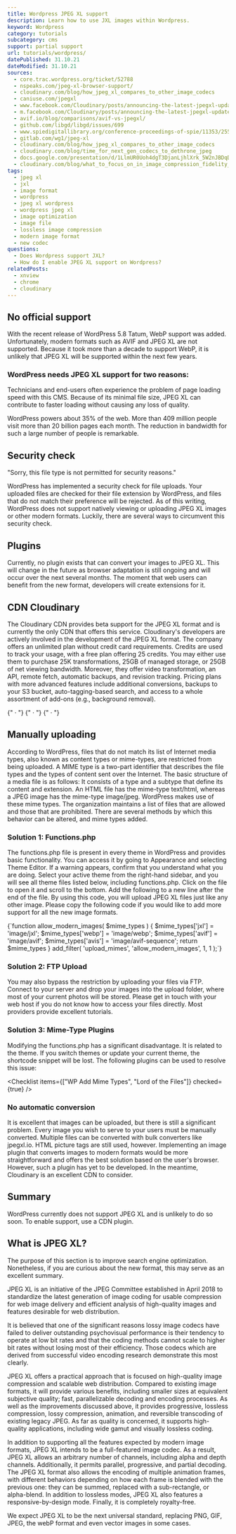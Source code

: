 ```yaml
---
title: Wordpress JPEG XL support
description: Learn how to use JXL images within Wordpress.
keyword: Wordpress
category: tutorials
subcategory: cms
support: partial support
url: tutorials/wordpress/
datePublished: 31.10.21
dateModified: 31.10.21
sources:
  - core.trac.wordpress.org/ticket/52788
  - nspeaks.com/jpeg-xl-browser-support/
  - cloudinary.com/blog/how_jpeg_xl_compares_to_other_image_codecs
  - caniuse.com/jpegxl
  - www.facebook.com/Cloudinary/posts/announcing-the-latest-jpegxl-update-by-jon-sneyers-discussing-the-background-of-/3065210163546785/
  - m.facebook.com/Cloudinary/posts/announcing-the-latest-jpegxl-update-by-jon-sneyers-discussing-the-background-of-/3065210163546785/?locale2=bs_BA
  - avif.io/blog/comparisons/avif-vs-jpegxl/
  - github.com/libgd/libgd/issues/699
  - www.spiedigitallibrary.org/conference-proceedings-of-spie/11353/2556264/Benchmarking-JPEG-XL-image-compression/10.1117/12.2556264.short?SSO=1
  - gitlab.com/wg1/jpeg-xl
  - cloudinary.com/blog/how_jpeg_xl_compares_to_other_image_codecs
  - cloudinary.com/blog/time_for_next_gen_codecs_to_dethrone_jpeg
  - docs.google.com/presentation/d/1LlmUR0Uoh4dgT3DjanLjhlXrk_5W2nJBDqDAMbhe8v8/edit#slide=id.g9b4791a110_0_357
  - cloudinary.com/blog/what_to_focus_on_in_image_compression_fidelity_or_appeal
tags:
  - jpeg xl
  - jxl
  - image format
  - wordpress
  - jpeg xl wordpress
  - wordpress jpeg xl
  - image optimization
  - image file
  - lossless image compression
  - modern image format
  - new codec
questions:
  - Does Wordpress support JXL?
  - How do I enable JPEG XL support on Wordpress?
relatedPosts:
  - xnview
  - chrome
  - cloudinary
---
```


## No official support

With the recent release of WordPress 5.8 Tatum, WebP support was added. Unfortunately, modern formats such as AVIF and JPEG XL are not supported. Because it took more than a decade to support WebP, it is unlikely that JPEG XL will be supported within the next few years.

### WordPress needs JPEG XL support for two reasons:

Technicians and end-users often experience the problem of page loading speed with this CMS. Because of its minimal file size, JPEG XL can contribute to faster loading without causing any loss of quality.

WordPress powers about 35% of the web. More than 409 million people visit more than 20 billion pages each month. The reduction in bandwidth for such a large number of people is remarkable.

## Security check

"Sorry, this file type is not permitted for security reasons."

WordPress has implemented a security check for file uploads. Your uploaded files are checked for their file extension by WordPress, and files that do not match their preference will be rejected. As of this writing, WordPress does not support natively viewing or uploading JPEG XL images or other modern formats. Luckily, there are several ways to circumvent this security check.

## Plugins

Currently, no plugin exists that can convert your images to JPEG XL. This will change in the future as browser adaptation is still ongoing and will occur over the next several months. The moment that web users can benefit from the new format, developers will create extensions for it.

## CDN Cloudinary

The Cloudinary CDN provides beta support for the JPEG XL format and is currently the only CDN that offers this service. Cloudinary's developers are actively involved in the development of the JPEG XL format. The company offers an unlimited plan without credit card requirements. Credits are used to track your usage, with a free plan offering 25 credits. You may either use them to purchase 25K transformations, 25GB of managed storage, or 25GB of net viewing bandwidth. Moreover, they offer video transformation, an API, remote fetch, automatic backups, and revision tracking. Pricing plans with more advanced features include additional conversions, backups to your S3 bucket, auto-tagging-based search, and access to a whole assortment of add-ons (e.g., background removal).

<Link href="cloudinary.com/" text="Homepage" />
{" · "}
<Link
  href="wordpress.org/plugins/cloudinary-image-management-and-manipulation-in-the-cloud-cdn/"
  text="WP Plugin"
  ext
/>
{" · "}
<Link
  href="cloudinary.com/documentation/wordpress_integration"
  text="WP Tutorial"
  ext
/>
{" · "}
<Link
  href="cloudinary.com/blog/cloudinary_supports_jpeg_xl"
  text="JPEG XL article"
  ext
/>

## Manually uploading

According to WordPress, files that do not match its list of Internet media types, also known as content types or mime-types, are restricted from being uploaded. A MIME type is a two-part identifier that describes the file types and the types of content sent over the Internet. The basic structure of a media file is as follows: It consists of a type and a subtype that define its content and extension. An HTML file has the mime-type text/html, whereas a JPEG image has the mime-type image/jpeg. WordPress makes use of these mime types. The organization maintains a list of files that are allowed and those that are prohibited. There are several methods by which this behavior can be altered, and mime types added.

### Solution 1: Functions.php

The functions.php file is present in every theme in WordPress and provides basic functionality. You can access it by going to Appearance and selecting Theme Editor. If a warning appears, confirm that you understand what you are doing. Select your active theme from the right-hand sidebar, and you will see all theme files listed below, including functions.php. Click on the file to open it and scroll to the bottom. Add the following to a new line after the end of the file. By using this code, you will upload JPEG XL files just like any other image. Please copy the following code if you would like to add more support for all the new image formats.

<Syntax language="php">
  {`function allow_modern_images( $mime_types ) {
  $mime_types['jxl'] = 'image/jxl';
  $mime_types['webp'] = 'image/webp';
  $mime_types['avif'] = 'image/avif';
  $mime_types['avis'] = 'image/avif-sequence';
  return $mime_types
}
add_filter( 'upload_mimes', 'allow_modern_images', 1, 1 );`}

</Syntax>

### Solution 2: FTP Upload

You may also bypass the restriction by uploading your files via FTP. Connect to your server and drop your images into the upload folder, where most of your current photos will be stored. Please get in touch with your web host if you do not know how to access your files directly. Most providers provide excellent tutorials.

### Solution 3: Mime-Type Plugins

Modifying the functions.php has a significant disadvantage. It is related to the theme. If you switch themes or update your current theme, the shortcode snippet will be lost. The following plugins can be used to resolve this issue:

<Checklist items={["WP Add Mime Types", "Lord of the Files"]} checked={true} />

### No automatic conversion

It is excellent that images can be uploaded, but there is still a significant problem. Every image you wish to serve to your users must be manually converted. Multiple files can be converted with bulk converters like jpegxl.io. HTML picture tags are still used, however. Implementing an image plugin that converts images to modern formats would be more straightforward and offers the best solution based on the user's browser. However, such a plugin has yet to be developed. In the meantime, Cloudinary is an excellent CDN to consider.

## Summary

WordPress currently does not support JPEG XL and is unlikely to do so soon. To enable support, use a CDN plugin.

## What is JPEG XL?

The purpose of this section is to improve search engine optimization. Nonetheless, if you are curious about the new format, this may serve as an excellent summary.

JPEG XL is an initiative of the JPEG Committee established in April 2018 to standardize the latest generation of image coding for usable compression for web image delivery and efficient analysis of high-quality images and features desirable for web distribution.

It is believed that one of the significant reasons lossy image codecs have failed to deliver outstanding psychovisual performance is their tendency to operate at low bit rates and that the coding methods cannot scale to higher bit rates without losing most of their efficiency. Those codecs which are derived from successful video encoding research demonstrate this most clearly.

JPEG XL offers a practical approach that is focused on high-quality image compression and scalable web distribution. Compared to existing image formats, it will provide various benefits, including smaller sizes at equivalent subjective quality; fast, parallelizable decoding and encoding processes. As well as the improvements discussed above, it provides progressive, lossless compression, lossy compression, animation, and reversible transcoding of existing legacy JPEG. As far as quality is concerned, it supports high-quality applications, including wide gamut and visually lossless coding.

In addition to supporting all the features expected by modern image formats, JPEG XL intends to be a full-featured image codec. As a result, JPEG XL allows an arbitrary number of channels, including alpha and depth channels. Additionally, it permits parallel, progressive, and partial decoding. The JPEG XL format also allows the encoding of multiple animation frames, with different behaviors depending on how each frame is blended with the previous one: they can be summed, replaced with a sub-rectangle, or alpha-blend. In addition to lossless modes, JPEG XL also features a responsive-by-design mode. Finally, it is completely royalty-free.

We expect JPEG XL to be the next universal standard, replacing PNG, GIF, JPEG, the webP format and even vector images in some cases.
